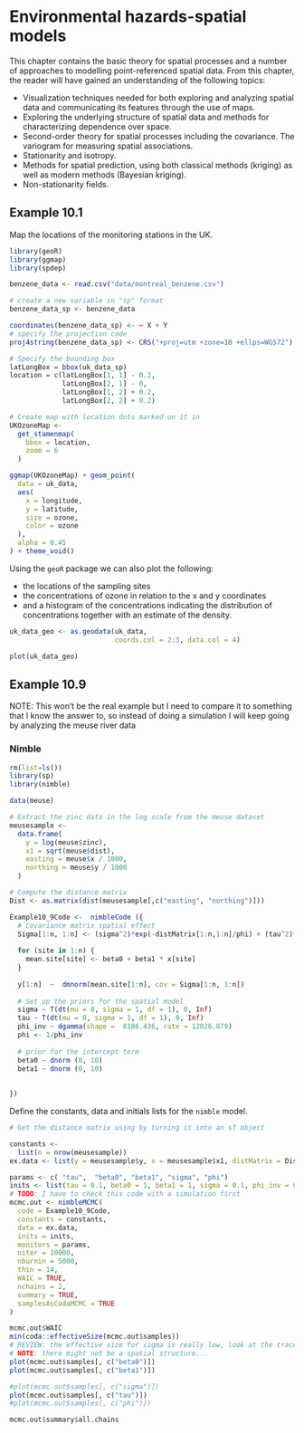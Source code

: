 # Environmental hazards-spatial models {#hazards}

This chapter contains the basic theory for spatial processes and a number of approaches to modelling point-referenced spatial data. From this chapter, the reader will have gained an understanding of the following topics:

- Visualization techniques needed for both exploring and analyzing spatial data and communicating its features through the use of maps.
- Exploring the underlying structure of spatial data and methods for characterizing dependence over space.
- Second-order theory for spatial processes including the covariance. The variogram for measuring spatial associations.
- Stationarity and isotropy.
- Methods for spatial prediction, using both classical methods (kriging) as well as modern methods (Bayesian kriging).
- Non-stationarity fields.

<!-- NOTE: I know this might not be what we agreed on but I don't like the codes that are available for this chapter, some of them are incomplete and some of them are repeated so I am doing some of them all over again with the UK ozone data, but you can decide to change it later if you wish. -->


## Example 10.1 {-}

Map the locations of the monitoring stations in the UK.

```r

library(geoR)
library(ggmap)
library(spdep)

benzene_data <- read.csv("data/montreal_benzene.csv")

# create a new variable in "sp" format 
benzene_data_sp <- benzene_data

coordinates(benzene_data_sp) <- ~ X + Y
# specify the projection code
proj4string(benzene_data_sp) <- CRS("+proj=utm +zone=18 +ellps=WGS72")

# Specify the bounding box 
latLongBox = bbox(uk_data_sp)
location = c(latLongBox[1, 1] - 0.2,
             latLongBox[2, 1] - 0,
             latLongBox[1, 2] + 0.2,
             latLongBox[2, 2] + 0.2)

# Create map with location dots marked on it in
UKOzoneMap <-
  get_stamenmap(
    bbox = location,
    zoom = 6
  )

ggmap(UKOzoneMap) + geom_point(
  data = uk_data,
  aes(
    x = longitude,
    y = latitude,
    size = ozone,
    color = ozone
  ),
  alpha = 0.45
) + theme_void()

```

Using the `geoR` package we can also plot the following:

-  the locations of the sampling sites 
-  the concentrations of ozone in relation to the x and y coordinates
- and a histogram of the concentrations indicating the distribution of concentrations together with an estimate of the density.

```r

uk_data_geo <- as.geodata(uk_data,
                          coords.col = 2:3, data.col = 4)

plot(uk_data_geo)

```


## Example 10.9 {-}


NOTE: This won't be the real example but I need to compare it to something that I know the answer to, so instead of doing a simulation I will keep going by analyzing the meuse river data

### Nimble {-}

```r

rm(list=ls())
library(sp)
library(nimble)
```

```r

data(meuse)

# Extract the zinc data in the log scale from the meuse dataset
meusesample <-
  data.frame(
    y = log(meuse$zinc),
    x1 = sqrt(meuse$dist),
    easting = meuse$x / 1000,
    northing = meuse$y / 1000
  )

# Compute the distance matrix
Dist <- as.matrix(dist(meusesample[,c("easting", "northing")]))

```


```r

Example10_9Code <-  nimbleCode ({
  # Covariance matrix spatial effect
  Sigma[1:n, 1:n] <- (sigma^2)*exp(-distMatrix[1:n,1:n]/phi) + (tau^2)*identityMatrix(d = n)
  
  for (site in 1:n) {
    mean.site[site] <- beta0 + beta1 * x[site]
  }
  
  y[1:n]  ~  dmnorm(mean.site[1:n], cov = Sigma[1:n, 1:n])
  
  # Set up the priors for the spatial model
  sigma ~ T(dt(mu = 0, sigma = 1, df = 1), 0, Inf)
  tau ~ T(dt(mu = 0, sigma = 1, df = 1), 0, Inf)
  phi_inv ~ dgamma(shape =  8186.436, rate = 12026.879)
  phi <- 1/phi_inv
  
  # prior for the intercept term
  beta0 ~ dnorm (0, 10)
  beta1 ~ dnorm (0, 10)
  
  
}) 

```


Define the constants, data and initials lists for the `nimble` model.



```r

# Get the distance matrix using by turning it into an sf object

constants <-
  list(n = nrow(meusesample))
ex.data <- list(y = meusesample$y, x = meusesample$x1, distMatrix = Dist)

params <- c( "tau",  "beta0", "beta1", "sigma", "phi")
inits <- list(tau = 0.1, beta0 = 1, beta1 = 1, sigma = 0.1, phi_inv = 6/max(Dist))
# TODO: I have to check this code with a simulation first 
mcmc.out <- nimbleMCMC(
  code = Example10_9Code,
  constants = constants,
  data = ex.data,
  inits = inits,
  monitors = params,
  niter = 10000,
  nburnin = 5000,
  thin = 14,
  WAIC = TRUE,
  nchains = 2,
  summary = TRUE,
  samplesAsCodaMCMC = TRUE
)

```

```r

mcmc.out$WAIC
min(coda::effectiveSize(mcmc.out$samples))
# REVIEW: the effective size for sigma is really low, look at the traceplot
# NOTE: there might not be a spatial structure...
plot(mcmc.out$samples[, c("beta0")])
plot(mcmc.out$samples[, c("beta1")])

#plot(mcmc.out$samples[, c("sigma")])
plot(mcmc.out$samples[, c("tau")])
#plot(mcmc.out$samples[, c("phi")])

mcmc.out$summary$all.chains

```







